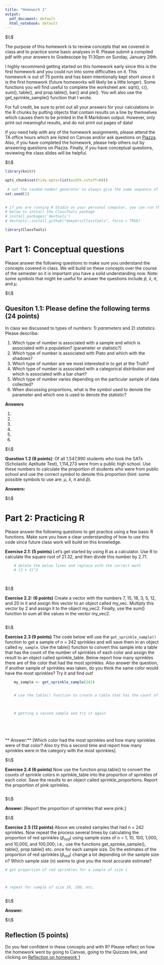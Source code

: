 ```yaml
---
title: "Homework 1"
output:
  pdf_document: default
  html_notebook: default
---
```



$\\$




The purpose of this homework is to review concepts that we covered in class and to practice some basic analyses in R. Please submit a compiled pdf with your answers to Gradescope by 11:30pm on Sunday, January 26th. 

I highly recommend getting started on this homework early since this is the first homework and you could run into some difficulties on it. This homework is out of 75 points and has been intentionally kept short since it is the first homework (future homeworks will likely be a little longer).  Some functions you will find useful to complete the worksheet are: sqrt(), c(), sum(), table(), and prop.table(), bar() and pie(). You will also use the get_sprinkle_sample() function that I wrote. 

For full credit, be sure to print out all your answers for your calculations in the R chunks by putting objects that contain results on a line by themselves which causes them to be printed in the R Markdown output. However, only print out meaningful results, and do not print out pages of data!

If you need help with any of the homework assignments, please attend the TA office hours which are listed on Canvas and/or ask questions on [Piazza](https://piazza.com/class/k52xi66z6yv5ns). Also, if you have completed the homework, please help others out by answering questions on Piazza. Finally, if you have conceptual questions, reviewing the class slides will be helpful. 





$\\$






<!-- This R chunk sets some parameters that will be used in the rest of the document. Please ignore it and do not modify it. -->
```r
    
library(knitr)

opts_chunk$set(tidy.opts=list(width.cutoff=60)) 
    
 # set the random number generator to always give the same sequence of random numbers
set.seed(1) 
    

# if you are running R Studio on your personal computer, you can run the lines 
# below to install the ClassTools package
# install.packages('devtools')
# devtools::install_github("emeyers/ClassTools", force = TRUE)

library(ClassTools)

```











# Part 1:  Conceptual questions


Please answer the following questions to make sure you understand the concepts covered in class. We will build on these concepts over the course of the semester so it is important you have a solid understanding now. Note: some symbols that might be useful for answer the questions include $\hat{p}$, $\bar{x}$, $\pi$, and $\mu$. 




$\\$





## Quesiton 1.1: Please define the following terms (24 points)

In class we discussed to types of numbers: 1) *parameters* and 2) *statistics*. Please describe: 

1. Which type of number is associated with a sample and which is associated with a population?  (parameter or statistic?)
2. Which type of number is associated with Plato and which with the shadows?
3. Which type of number are we most interested in to get at the Truth? 
4. Which type of number is associated with a categorical distribution and which is associated with a bar chart? 
5. Which type of number varies depending on the particular sample of data collected?
6. When discussing proportions, what is the symbol used to denote the parameter and which one is used to denote the statistic?



**Answers**

1.  
2.  
3.  
4.  
5. 
6.  




$\\$




**Question 1.2 (8 points)**: Of all 1,547,990 students who took the SATs (Scholastic Aptitude Test), 1,114,273 were from a public high school. Use these numbers to calculate the proportion of students who were from public school and use the correct symbol to denote this proportion (hint: some possible symbols to use are: $\mu$, $\bar{x}$, $\pi$ and  $\hat{p}$). 

**Answers:**  






$\\$






# Part 2:  Practicing R


Please answer the following questions to get practice using a few basic R functions. Make sure you have a clear understanding of how to use this code since future class work will build on this knowledge. 


**Exercise 2.1: (5 points)** Let's get started by using R as a calculator. Use R to calculate the square root of 21.32, and then divide this number by 2.71. 
```r

    # delete the below lines and replace with the correct math
    # (2 + 3)^2
    
    
```







$\\$







**Exercise 2.2: (6 points)** Create a vector with the numbers 7, 15, 18, 3, 5, 12, and 20 in it and assign this vector to an object called my_vec. Multiply this vector by 2 and assign it to the object my_vec2. Finally, use the sum() function to sum all the values in the vector my_vec2. 

```r


    
```





$\\$





**Exercise 2.3 (9 points)** The code below will use the `get_sprinkle_sample()` function to get a sample of n = 242 sprinkles and will save them in an object called `my_sample`. Use the table() function to convert this sample into a table that has the count of the number of sprinkles of each color and assign the result to an object called sprinkle_table. Below report how many sprinkles there are of the color that had the most sprinkles. Also answer the question, if another sample of sprinkles was taken, do you think the same color would have the most sprinkles? Try it and find out!


```r


    my_sample <- get_sprinkle_sample(242)


    # use the table() function to create a table that has the count of sprinkles of each color and assign the results to an object called sprinkle_table 

    
    
    # getting a second sample and try it again
    


     

```



** Answer:** [Which color had the most sprinkles and how many sprinkles were of that color? Also try this a second time and report how many sprinkles were in the category with the most sprinkles]. 






$\\$










**Exercise 2.4 (6 points)** Now use the function prop.table() to convert the counts of sprinkle colors in sprinkle_table into the proportion of sprinkles of each color. Save the results to an object called sprinkle_proportions. Report the proportion of pink sprinkles.
```r
    



```

$\\$



**Answer:** [Report the proportion of sprinkles that were pink.]  




$\\$







**Exercise 2.5 (12 points)** Above we created samples that had n = 242 sprinkles. Now repeat the process several times by calculating the proportion of red sprinkles ($\hat{p}_{red}$) using sample sizes of n = 1, 10, 100, 1,000, and 10,000, and 100,000; i.e., use the functions get_sprinke_sample(), table(), prop.table() etc. once for each sample size. Do the estimates of the proportion of red sprinkles ($\hat{p}_{red}$) change a lot depending on the sample size n?  Which sample size (n) seems to give you the most accurate estimate? 
```r

    
# get proportion of red sprinkles for a sample of size 1



# repeat for sample of size 10, 100, etc.



```



$\\$



**Answer:** 








$\\$










## Reflection (5 points)

Do you feel confident in these concepts and with R? Please reflect on how the homework went by going to Canvas, going to the Quizzes link, and clicking on [Reflection on homework 1](https://yale.instructure.com/courses/55573/quizzes/21857)






